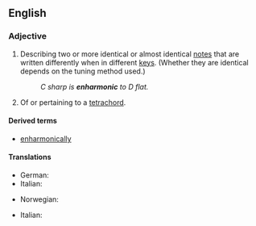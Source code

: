 ==English==

===Adjective===
{{wikipedia}}
{{en-adj|-}}

# {{lb|en|music}} Describing two or more identical or almost identical [[note]]s that are written differently when in different [[key]]s. (Whether they are identical depends on the tuning method used.)
#: ''C sharp is '''enharmonic''' to D flat.''
# {{lb|en|music}} Of or pertaining to a [[tetrachord]].

====Derived terms====
* [[enharmonically]]

====Translations====
{{trans-top|Describing two or more identical notes that are written differently when in different key}}
* German: {{t|de|enharmonisch}}
* Italian: {{t|it|enarmonico}}
{{trans-mid}}
* Norwegian: {{t|no|enharmonisk}}
{{trans-bottom}}

{{trans-top|Of or pertaining to a tetrachord}}
* Italian: {{t|it|enarmonico}}
{{trans-mid}}
{{trans-bottom}}